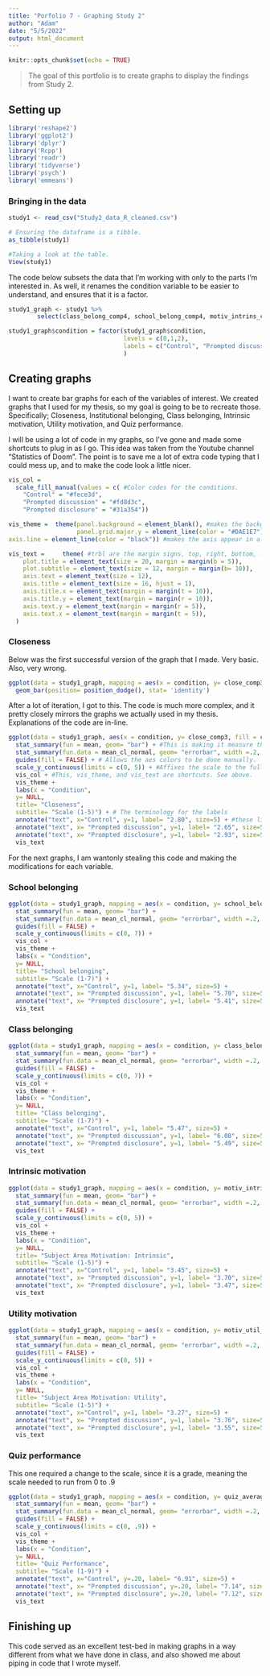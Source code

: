 ```yaml
---
title: "Porfolio 7 - Graphing Study 2"
author: "Adam"
date: "5/5/2022"
output: html_document
---
```


```r
knitr::opts_chunk$set(echo = TRUE)
```

> The goal of this portfolio is to create graphs to display the findings from Study 2.

## Setting up

```r
library('reshape2')
library('ggplot2')
library('dplyr')
library('Rcpp')
library('readr')
library('tidyverse')
library('psych')
library('emmeans')
```

### Bringing in the data

```r
study1 <- read_csv("Study2_data_R_cleaned.csv")

# Ensuring the dataframe is a tibble.
as_tibble(study1)

#Taking a look at the table.
View(study1)
```

The code below subsets the data that I'm working with only to the parts I'm interested in. As well, it renames the condition variable to be easier to understand, and ensures that it is a factor.

```r
study1_graph <- study1 %>%
        select(class_belong_comp4, school_belong_comp4, motiv_intrins_comp2, motiv_util_comp3, close_comp3, quiz_average,  condition)

study1_graph$condition = factor(study1_graph$condition,
                                levels = c(0,1,2),
                                labels = c("Control", "Prompted discussion", "Prompted disclosure")
                                )
```

## Creating graphs

I want to create bar graphs for each of the variables of interest. We created graphs that I used for my thesis, so my goal is going to be to recreate those. Specifically; Closeness, Institutional belonging, Class belonging, Intrinsic motivation, Utility motivation, and Quiz performance.

I will be using a lot of code in my graphs, so I've gone and made some shortcuts to plug in as I go. This idea was taken from the Youtube channel "Statistics of Doom". The point is to save me a lot of extra code typing that I could mess up, and to make the code look a little nicer.

```r
vis_col =   
  scale_fill_manual(values = c( #Color codes for the conditions.
    "Control" = "#fece3d",
    "Prompted discussion" = "#fd8d3c",
    "Prompted disclosure" = "#31a354"))

vis_theme =  theme(panel.background = element_blank(), #makes the background invisible
                   panel.grid.major.y = element_line(color = "#DAE1E7"), #makes the y-axis gridlines appear, but not x-axis
axis.line = element_line(color = "black")) #makes the axis appear in a dark black color

vis_text =     theme( #trbl are the margin signs, top, right, bottom, left
    plot.title = element_text(size = 20, margin = margin(b = 5)),
    plot.subtitle = element_text(size = 12, margin = margin(b= 10)),
    axis.text = element_text(size = 12),
    axis.title = element_text(size = 16, hjust = 1),    
    axis.title.x = element_text(margin = margin(t = 10)),
    axis.title.y = element_text(margin = margin(r = 10)),
    axis.text.y = element_text(margin = margin(r = 5)),
    axis.text.x = element_text(margin = margin(t = 5)),
  )
```


### Closeness

Below was the first successful version of the graph that I made. Very basic. Also, very wrong.

```r
ggplot(data = study1_graph, mapping = aes(x = condition, y= close_comp3)) +
  geom_bar(position= position_dodge(), stat= 'identity') 
```


After a lot of iteration, I got to this. The code is much more complex, and it pretty closely mirrors the graphs we actually used in my thesis. Explanations of the code are in-line.


```r
ggplot(data = study1_graph, aes(x = condition, y= close_comp3, fill = condition)) + #Fill is starting the color code nonsense
  stat_summary(fun = mean, geom= "bar") + #This is making it measure the mean on the y-axis
  stat_summary(fun.data = mean_cl_normal, geom= "errorbar", width =.2, inherit.aes = TRUE)+ #mean_cl_normal and geom are making the error bars appear, inherit.aes makes it copy the aes from the beginning, e.g, fill
  guides(fill = FALSE) + # Allows the aes colors to be done manually.
  scale_y_continuous(limits = c(0, 5)) + #Affixes the scale to the full range of the measure
  vis_col + #This, vis_theme, and vis_text are shortcuts. See above.
  vis_theme + 
  labs(x = "Condition",
  y= NULL,
  title= "Closeness",
  subtitle= "Scale (1-5)") + # The terminology for the labels
  annotate("text", x="Control", y=1, label= "2.80", size=5) + #these lines add the means to the graph
  annotate("text", x= "Prompted discussion", y=1, label= "2.65", size=5) +
  annotate("text", x= "Prompted disclosure", y=1, label= "2.93", size=5) +
  vis_text
```

For the next graphs, I am wantonly stealing this code and making the modifications for each variable.

### School belonging

```r
ggplot(data = study1_graph, mapping = aes(x = condition, y= school_belong_comp4, fill = condition)) + 
  stat_summary(fun = mean, geom= "bar") + 
  stat_summary(fun.data = mean_cl_normal, geom= "errorbar", width =.2, inherit.aes = TRUE)+ 
  guides(fill = FALSE) + 
  scale_y_continuous(limits = c(0, 7)) +
  vis_col + 
  vis_theme + 
  labs(x = "Condition",
  y= NULL,
  title= "School belonging",
  subtitle= "Scale (1-7)") + 
  annotate("text", x="Control", y=1, label= "5.34", size=5) +
  annotate("text", x= "Prompted discussion", y=1, label= "5.70", size=5) +
  annotate("text", x= "Prompted disclosure", y=1, label= "5.41", size=5) +
  vis_text
```


### Class belonging

```r
ggplot(data = study1_graph, mapping = aes(x = condition, y= class_belong_comp4, fill = condition)) + 
  stat_summary(fun = mean, geom= "bar") + 
  stat_summary(fun.data = mean_cl_normal, geom= "errorbar", width =.2, inherit.aes = TRUE)+ 
  guides(fill = FALSE) + 
  scale_y_continuous(limits = c(0, 7)) +
  vis_col + 
  vis_theme + 
  labs(x = "Condition",
  y= NULL,
  title= "Class belonging",
  subtitle= "Scale (1-7)") + 
  annotate("text", x="Control", y=1, label= "5.47", size=5) +
  annotate("text", x= "Prompted discussion", y=1, label= "6.08", size=5) +
  annotate("text", x= "Prompted disclosure", y=1, label= "5.49", size=5) +
  vis_text
```



### Intrinsic motivation

```r
ggplot(data = study1_graph, mapping = aes(x = condition, y= motiv_intrins_comp2, fill = condition)) + 
  stat_summary(fun = mean, geom= "bar") + 
  stat_summary(fun.data = mean_cl_normal, geom= "errorbar", width =.2, inherit.aes = TRUE)+ 
  guides(fill = FALSE) + 
  scale_y_continuous(limits = c(0, 5)) +
  vis_col + 
  vis_theme + 
  labs(x = "Condition",
  y= NULL,
  title= "Subject Area Motivation: Intrinsic",
  subtitle= "Scale (1-5)") + 
  annotate("text", x="Control", y=1, label= "3.45", size=5) +
  annotate("text", x= "Prompted discussion", y=1, label= "3.70", size=5) +
  annotate("text", x= "Prompted disclosure", y=1, label= "3.47", size=5) +
  vis_text
```

### Utility motivation

```r
ggplot(data = study1_graph, mapping = aes(x = condition, y= motiv_util_comp3, fill = condition)) + 
  stat_summary(fun = mean, geom= "bar") + 
  stat_summary(fun.data = mean_cl_normal, geom= "errorbar", width =.2, inherit.aes = TRUE)+ 
  guides(fill = FALSE) + 
  scale_y_continuous(limits = c(0, 5)) +
  vis_col + 
  vis_theme + 
  labs(x = "Condition",
  y= NULL,
  title= "Subject Area Motivation: Utility",
  subtitle= "Scale (1-5)") + 
  annotate("text", x="Control", y=1, label= "3.27", size=5) +
  annotate("text", x= "Prompted discussion", y=1, label= "3.76", size=5) +
  annotate("text", x= "Prompted disclosure", y=1, label= "3.55", size=5) +
  vis_text
```

### Quiz performance

This one required a change to the scale, since it is a grade, meaning the scale needed to run from 0 to .9

```r
ggplot(data = study1_graph, mapping = aes(x = condition, y= quiz_average, fill = condition)) + 
  stat_summary(fun = mean, geom= "bar") + 
  stat_summary(fun.data = mean_cl_normal, geom= "errorbar", width =.2, inherit.aes = TRUE)+ 
  guides(fill = FALSE) + 
  scale_y_continuous(limits = c(0, .9)) +
  vis_col + 
  vis_theme + 
  labs(x = "Condition",
  y= NULL,
  title= "Quiz Performance",
  subtitle= "Scale (1-9)") + 
  annotate("text", x="Control", y=.20, label= "6.91", size=5) +
  annotate("text", x= "Prompted discussion", y=.20, label= "7.14", size=5) +
  annotate("text", x= "Prompted disclosure", y=.20, label= "7.12", size=5) +
  vis_text
```


## Finishing up

This code served as an excellent test-bed in making graphs in a way different from what we have done in class, and also showed me about piping in code that I wrote myself.

